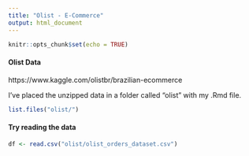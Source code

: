 ```yaml
---
title: "Olist - E-Commerce"
output: html_document
---
```


```r
knitr::opts_chunk$set(echo = TRUE)
```

#### Olist Data

https://www.kaggle.com/olistbr/brazilian-ecommerce

I've placed the unzipped data in a folder called "olist" with my .Rmd file.

```r
list.files("olist/")

```

#### Try reading the data
```r
df <- read.csv("olist/olist_orders_dataset.csv")
```